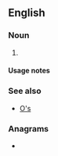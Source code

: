 {{also|Appendix:Variations of "os"}}
==English==

===Noun===
{{head|en|noun plural form}}

# {{plural of|o|lang=en}}

====Usage notes====
{{U:en:plurals of letters}}

===See also===
* [[O's]]

===Anagrams===
* {{anagrams|en|S&O|SO|So|So.|s.o.|s/o|so}}